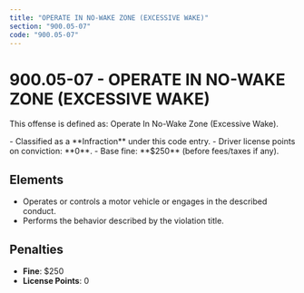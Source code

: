 ```yaml
---
title: "OPERATE IN NO-WAKE ZONE (EXCESSIVE WAKE)"
section: "900.05-07"
code: "900.05-07"
---
```





# 900.05-07 - OPERATE IN NO-WAKE ZONE (EXCESSIVE WAKE)

This offense is defined as: Operate In No-Wake Zone (Excessive Wake).

<Aside type="tip" title="Charge Type: Infraction">
- Classified as a **Infraction** under this code entry.
- Driver license points on conviction: **0**.
- Base fine: **$250** (before fees/taxes if any).
</Aside>

## Elements
- Operates or controls a motor vehicle or engages in the described conduct.
- Performs the behavior described by the violation title.

## Penalties
- **Fine**: $250
- **License Points**: 0
